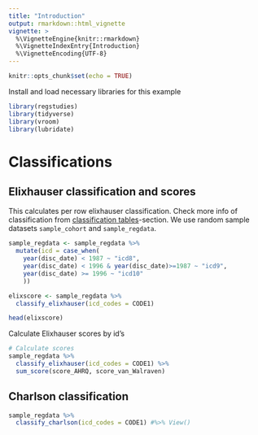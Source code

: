 ```yaml
---
title: "Introduction"
output: rmarkdown::html_vignette
vignette: >
  %\VignetteEngine{knitr::rmarkdown}
  %\VignetteIndexEntry{Introduction}
  %\VignetteEncoding{UTF-8}
---
```


```r
knitr::opts_chunk$set(echo = TRUE)
```

Install and load necessary libraries for this example

```r
library(regstudies) 
library(tidyverse)
library(vroom)
library(lubridate)
```


# Classifications

## Elixhauser classification and scores

This calculates per row elixhauser classification. Check more info of classification from [classification tables](docs/articles/classification_tables.html)-section. We use random sample datasets `sample_cohort` and `sample_regdata`.

```r
sample_regdata <- sample_regdata %>% 
  mutate(icd = case_when(
    year(disc_date) < 1987 ~ "icd8",
    year(disc_date) < 1996 & year(disc_date)>=1987 ~ "icd9",
    year(disc_date) >= 1996 ~ "icd10"
    ))

elixscore <- sample_regdata %>% 
  classify_elixhauser(icd_codes = CODE1)

head(elixscore)
```

Calculate Elixhauser scores by id's

```r
# Calculate scores
sample_regdata %>% 
  classify_elixhauser(icd_codes = CODE1) %>% 
  sum_score(score_AHRQ, score_van_Walraven)
```


## Charlson classification


```r
sample_regdata %>% 
  classify_charlson(icd_codes = CODE1) #%>% View()
```




